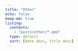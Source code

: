 ```yaml
---
title: "Other"
echo: false
keep-md: true
listing: 
  contents: 
    - "posts/other/*.qmd"
  type: default
  sort: [date desc, title desc]
---
```

